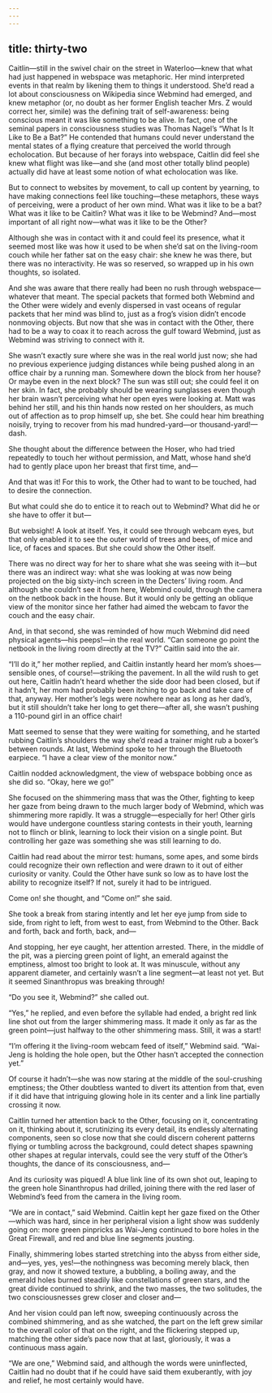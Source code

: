 ```yaml
---
---
---
```

title: thirty-two
---







Caitlin—still in the swivel chair on the street in Waterloo—knew that what had just happened in webspace was metaphoric. Her mind interpreted events in that realm by likening them to things it understood. She’d read a lot about consciousness on Wikipedia since Webmind had emerged, and knew metaphor (or, no doubt as her former English teacher Mrs. Z would correct her, simile) was the defining trait of self-awareness: being conscious meant it was like something to be alive. In fact, one of the seminal papers in consciousness studies was Thomas Nagel’s “What Is It Like to Be a Bat?” He contended that humans could never understand the mental states of a flying creature that perceived the world through echolocation. But because of her forays into webspace, Caitlin did feel she knew what flight was like—and she (and most other totally blind people) actually did have at least some notion of what echolocation was like.

But to connect to websites by movement, to call up content by yearning, to have making connections feel like touching—these metaphors, these ways of perceiving, were a product of her own mind. What was it like to be a bat? What was it like to be Caitlin? What was it like to be Webmind? And—most important of all right now—what was it like to be the Other?

Although she was in contact with it and could feel its presence, what it seemed most like was how it used to be when she’d sat on the living-room couch while her father sat on the easy chair: she knew he was there, but there was no interactivity. He was so reserved, so wrapped up in his own thoughts, so isolated.

And she was aware that there really had been no rush through webspace—whatever that meant. The special packets that formed both Webmind and the Other were widely and evenly dispersed in vast oceans of regular packets that her mind was blind to, just as a frog’s vision didn’t encode nonmoving objects. But now that she was in contact with the Other, there had to be a way to coax it to reach across the gulf toward Webmind, just as Webmind was striving to connect with it.

She wasn’t exactly sure where she was in the real world just now; she had no previous experience judging distances while being pushed along in an office chair by a running man. Somewhere down the block from her house? Or maybe even in the next block? The sun was still out; she could feel it on her skin. In fact, she probably should be wearing sunglasses even though her brain wasn’t perceiving what her open eyes were looking at. Matt was behind her still, and his thin hands now rested on her shoulders, as much out of affection as to prop himself up, she bet. She could hear him breathing noisily, trying to recover from his mad hundred-yard—or thousand-yard!—dash.

She thought about the difference between the Hoser, who had tried repeatedly to touch her without permission, and Matt, whose hand she’d had to gently place upon her breast that first time, and—

And that was it! For this to work, the Other had to want to be touched, had to desire the connection.

But what could she do to entice it to reach out to Webmind? What did he or she have to offer it but—

But websight! A look at itself. Yes, it could see through webcam eyes, but that only enabled it to see the outer world of trees and bees, of mice and lice, of faces and spaces. But she could show the Other itself.

There was no direct way for her to share what she was seeing with it—but there was an indirect way: what she was looking at was now being projected on the big sixty-inch screen in the Decters’ living room. And although she couldn’t see it from here, Webmind could, through the camera on the netbook back in the house. But it would only be getting an oblique view of the monitor since her father had aimed the webcam to favor the couch and the easy chair.

And, in that second, she was reminded of how much Webmind did need physical agents—his peeps!—in the real world. “Can someone go point the netbook in the living room directly at the TV?” Caitlin said into the air.

“I’ll do it,” her mother replied, and Caitlin instantly heard her mom’s shoes—sensible ones, of course!—striking the pavement. In all the wild rush to get out here, Caitlin hadn’t heard whether the side door had been closed, but if it hadn’t, her mom had probably been itching to go back and take care of that, anyway. Her mother’s legs were nowhere near as long as her dad’s, but it still shouldn’t take her long to get there—after all, she wasn’t pushing a 110-pound girl in an office chair!

Matt seemed to sense that they were waiting for something, and he started rubbing Caitlin’s shoulders the way she’d read a trainer might rub a boxer’s between rounds. At last, Webmind spoke to her through the Bluetooth earpiece. “I have a clear view of the monitor now.”

Caitlin nodded acknowledgment, the view of webspace bobbing once as she did so. “Okay, here we go!”

She focused on the shimmering mass that was the Other, fighting to keep her gaze from being drawn to the much larger body of Webmind, which was shimmering more rapidly. It was a struggle—especially for her! Other girls would have undergone countless staring contests in their youth, learning not to flinch or blink, learning to lock their vision on a single point. But controlling her gaze was something she was still learning to do.

Caitlin had read about the mirror test: humans, some apes, and some birds could recognize their own reflection and were drawn to it out of either curiosity or vanity. Could the Other have sunk so low as to have lost the ability to recognize itself? If not, surely it had to be intrigued.

Come on! she thought, and “Come on!” she said.

She took a break from staring intently and let her eye jump from side to side, from right to left, from west to east, from Webmind to the Other. Back and forth, back and forth, back, and—

And stopping, her eye caught, her attention arrested. There, in the middle of the pit, was a piercing green point of light, an emerald against the emptiness, almost too bright to look at. It was minuscule, without any apparent diameter, and certainly wasn’t a line segment—at least not yet. But it seemed Sinanthropus was breaking through!

“Do you see it, Webmind?” she called out.

“Yes,” he replied, and even before the syllable had ended, a bright red link line shot out from the larger shimmering mass. It made it only as far as the green point—just halfway to the other shimmering mass. Still, it was a start!

“I’m offering it the living-room webcam feed of itself,” Webmind said. “Wai-Jeng is holding the hole open, but the Other hasn’t accepted the connection yet.”

Of course it hadn’t—she was now staring at the middle of the soul-crushing emptiness; the Other doubtless wanted to divert its attention from that, even if it did have that intriguing glowing hole in its center and a link line partially crossing it now.

Caitlin turned her attention back to the Other, focusing on it, concentrating on it, thinking about it, scrutinizing its every detail, its endlessly alternating components, seen so close now that she could discern coherent patterns flying or tumbling across the background, could detect shapes spawning other shapes at regular intervals, could see the very stuff of the Other’s thoughts, the dance of its consciousness, and—

And its curiosity was piqued! A blue link line of its own shot out, leaping to the green hole Sinanthropus had drilled, joining there with the red laser of Webmind’s feed from the camera in the living room.

“We are in contact,” said Webmind. Caitlin kept her gaze fixed on the Other—which was hard, since in her peripheral vision a light show was suddenly going on: more green pinpricks as Wai-Jeng continued to bore holes in the Great Firewall, and red and blue line segments jousting.

Finally, shimmering lobes started stretching into the abyss from either side, and—yes, yes, yes!—the nothingness was becoming merely black, then gray, and now it showed texture, a bubbling, a boiling away, and the emerald holes burned steadily like constellations of green stars, and the great divide continued to shrink, and the two masses, the two solitudes, the two consciousnesses grew closer and closer and—

And her vision could pan left now, sweeping continuously across the combined shimmering, and as she watched, the part on the left grew similar to the overall color of that on the right, and the flickering stepped up, matching the other side’s pace now that at last, gloriously, it was a continuous mass again.

“We are one,” Webmind said, and although the words were uninflected, Caitlin had no doubt that if he could have said them exuberantly, with joy and relief, he most certainly would have.